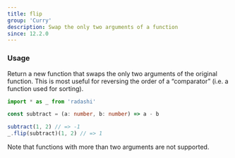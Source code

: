 ```yaml
---
title: flip
group: 'Curry'
description: Swap the only two arguments of a function
since: 12.2.0
---
```


### Usage

Return a new function that swaps the only two arguments of the original function. This is most useful for reversing the order of a “comparator” (i.e. a function used for sorting).

```ts twoslash
import * as _ from 'radashi'

const subtract = (a: number, b: number) => a - b

subtract(1, 2) // => -1
_.flip(subtract)(1, 2) // => 1
```

Note that functions with more than two arguments are not supported.
